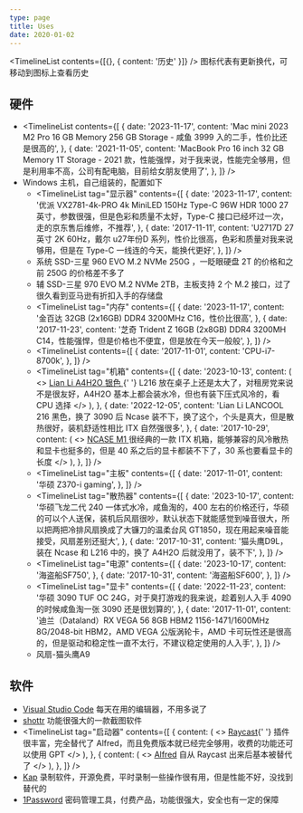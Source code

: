```yaml
---
type: page
title: Uses
date: 2020-01-02
---
```



<Callout emoji="✏️" type="info">

<TimelineList contents={[{}, { content: '历史' }]} /> 图标代表有更新换代，可移动到图标上查看历史

</Callout>

## 硬件

- <TimelineList
    contents={[
      {
        date: '2023-11-17',
        content:
          'Mac mini 2023 M2 Pro 16 GB Memory 256 GB Storage - 咸鱼 3999 入的二手，性价比还是很高的',
      },
      {
        date: '2021-11-05',
        content:
          'MacBook Pro 16 inch 32 GB Memory 1T Storage - 2021 款，性能强悍，对于我来说，性能完全够用，但是利用率不高，公司有配电脑，目前给女朋友使用了',
      },
    ]}
  />
- Windows 主机，自己组装的，配置如下
  - <TimelineList
      tag="显示器"
      contents={[
        {
          date: '2023-11-17',
          content:
            '优派 VX2781-4k-PRO 4k MiniLED 150Hz Type-C 96W HDR 1000 27英寸，参数很强，但是色彩和质量不太好，Type-C 接口已经坏过一次，走的京东售后维修，不推荐',
        },
        {
          date: '2017-11-11',
          content:
            'U2717D 27英寸 2K 60Hz，戴尔 u27年份D 系列，性价比很高，色彩和质量对我来说够用，但是在 Type-C 一线连的今天，能换代更好',
        },
      ]}
    />
  - 系统 SSD-三星 960 EVO M.2 NVMe 250G ，一眨眼硬盘 2T 的价格和之前 250G 的价格差不多了
  - 辅 SSD-三星 970 EVO M.2 NVMe 2TB，主板支持 2 个 M.2 接口，过了很久看到亚马逊有折扣入手的存储盘
  - <TimelineList
      tag="内存"
      contents={[
        {
          date: '2023-11-17',
          content: '金百达 32GB (2x16GB) DDR4 3200MHz C16，性价比很高',
        },
        {
          date: '2017-11-23',
          content:
            '芝奇 Trident Z 16GB (2x8GB) DDR4 3200MH C14，性能强悍，但是价格也不便宜，但是放在今天一般般',
        },
      ]}
    />
  - <TimelineList
      contents={[
        {
          date: '2017-11-01',
          content: 'CPU-i7-8700k',
        },
      ]}
    />
  - <TimelineList
      tag="机箱"
      contents={[
        {
          date: '2023-10-13',
          content: (
            <>
              <a href="https://lian-li.com/product/a4h2o/" target="_blank">
                Lian Li A4H2O 银色
              </a>{' '}
              L216 放在桌子上还是太大了，对租房党来说不是很友好，A4H2O
              基本上都会装水冷，但也有装下压式风冷的，看 CPU 选择
            </>
          ),
        },
        {
          date: '2022-12-05',
          content:
            'Lian Li LANCOOL 216 黑色，换了 3090 后 Ncase 装不下，换了这个，个头是真大，但是散热很好，装机舒适性相比 ITX 自然强很多',
        },
        {
          date: '2017-10-29',
          content: (
            <>
              <a href="https://ncased.com/products/m1-classic" target="_blank">
                NCASE M1
              </a>
              很经典的一款 ITX 机箱，能够兼容的风冷散热和显卡也挺多的，但是 40 系之后的显卡都装不下了，30
              系也要看显卡的长度
            </>
          ),
        },
      ]}
    />
  - <TimelineList
      tag="主板"
      contents={[
        {
          date: '2017-11-01',
          content: '华硕 Z370-i gaming',
        },
      ]}
    />
  - <TimelineList
      tag="散热器"
      contents={[
        {
          date: '2023-10-17',
          content:
            '华硕飞龙二代 240 一体式水冷，咸鱼淘的，400 左右的价格还行，华硕的可以个人送保，装机后风扇很吵，默认状态下就能感觉到噪音很大，所以把两把冷排风扇换成了大镰刀的温柔台风 GT1850，现在用起来噪音能接受，风扇差别还挺大',
        },
        {
          date: '2017-10-31',
          content:
            '猫头鹰D9L，装在 Ncase 和 L216 中的，换了 A4H2O 后就没用了，装不下',
        },
      ]}
    />
  - <TimelineList
      tag="电源"
      contents={[
        {
          date: '2023-10-17',
          content: '海盗船SF750',
        },
        {
          date: '2017-10-31',
          content: '海盗船SF600',
        },
      ]}
    />
  - <TimelineList
      tag="显卡"
      contents={[
        {
          date: '2022-11-23',
          content:
            '华硕 3090 TUF OC 24G，对于臭打游戏的我来说，趁着别人入手 4090 的时候咸鱼淘一张 3090 还是很划算的',
        },
        {
          date: '2017-11-01',
          content:
            '迪兰（Dataland）RX VEGA 56 8GB HBM2 1156-1471/1600MHz 8G/2048-bit HBM2，AMD VEGA 公版涡轮卡，AMD 卡可玩性还是很高的，但是驱动和稳定性一直不太行，不建议稳定使用的人入手',
        },
      ]}
    />
  - 风扇-猫头鹰A9

## 软件

- [Visual Studio Code](https://code.visualstudio.com/) 每天在用的编辑器，不用多说了
- [shottr](https://shottr.cc/) 功能很强大的一款截图软件
- <TimelineList
    tag="启动器"
    contents={[
      {
        content: (
          <>
            <a href="https://www.raycast.com/">Raycast</a>{' '}
            插件很丰富，完全替代了
            Alfred，而且免费版本就已经完全够用，收费的功能还可以使用 GPT
          </>
        ),
      },
      {
        content: (
          <>
            <a href="https://www.alfredapp.com/">Alfred</a> 自从 Raycast
            出来后基本被替代了
          </>
        ),
      },
    ]}
  />
- [Kap](https://github.com/wulkano/Kap) 录制软件，开源免费，平时录制一些操作很有用，但是性能不好，没找到替代的
- [1Password](https://1password.com/) 密码管理工具，付费产品，功能很强大，安全也有一定的保障
